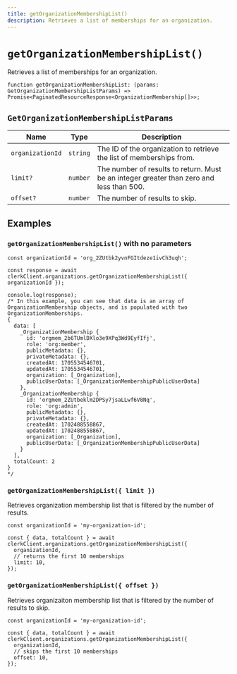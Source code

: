 ```yaml
---
title: getOrganizationMembershipList()
description: Retrieves a list of memberships for an organization.
---
```


# `getOrganizationMembershipList()`

Retrieves a list of memberships for an organization.

```tsx
function getOrganizationMembershipList: (params: GetOrganizationMembershipListParams) => Promise<PaginatedResourceResponse<OrganizationMembership[]>>;
```

## `GetOrganizationMembershipListParams`

| Name | Type | Description |
| --- | --- | --- |
| `organizationId` | `string` | The ID of the organization to retrieve the list of memberships from. |
| `limit?` | `number` | The number of results to return. Must be an integer greater than zero and less than 500. |
| `offset?` | `number` | The number of results to skip. |

## Examples

### `getOrganizationMembershipList()` with no parameters

```tsx
const organizationId = 'org_2ZUtbk2yvnFGItdeze1ivCh3uqh';

const response = await clerkClient.organizations.getOrganizationMembershipList({ organizationId });

console.log(response);
/* In this example, you can see that data is an array of OrganizationMembership objects, and is populated with two OrganizationMemberships.
{
  data: [
    _OrganizationMembership {
      id: 'orgmem_2b6TUmlDXlo3e9XPq3Wd9EyfIfj',
      role: 'org:member',
      publicMetadata: {},
      privateMetadata: {},
      createdAt: 1705534546701,
      updatedAt: 1705534546701,
      organization: [_Organization],
      publicUserData: [_OrganizationMembershipPublicUserData]
    },
    _OrganizationMembership {
      id: 'orgmem_2ZUtbeklm2DPSy7jsaLLwf6V8Nq',
      role: 'org:admin',
      publicMetadata: {},
      privateMetadata: {},
      createdAt: 1702488558867,
      updatedAt: 1702488558867,
      organization: [_Organization],
      publicUserData: [_OrganizationMembershipPublicUserData]
    }
  ],
  totalCount: 2
}
*/
```

### `getOrganizationMembershipList({ limit })`

Retrieves organization membership list that is filtered by the number of results.

```tsx
const organizationId = 'my-organization-id';

const { data, totalCount } = await clerkClient.organizations.getOrganizationMembershipList({
  organizationId,
  // returns the first 10 memberships
  limit: 10,
});
```

### `getOrganizationMembershipList({ offset })`

Retrieves organizaiton membership list that is filtered by the number of results to skip.

```tsx
const organizationId = 'my-organization-id';

const { data, totalCount } = await clerkClient.organizations.getOrganizationMembershipList({
  organizationId,
  // skips the first 10 memberships
  offset: 10,
});
```